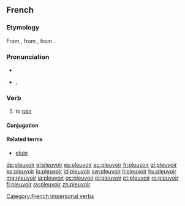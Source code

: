 ==French==

===Etymology===
From {{etyl|fro|fr}} {{term|pluveir|lang=fro}}, from {{etyl|VL.|fr}} {{recons|plovere|lang=VL.}}, from {{etyl|la|fr}} {{term|pluit|pluit, pluere|lang=la}}.

===Pronunciation===
* {{audio|Fr-pleuvoir.ogg|audio}}
* {{IPA|/plø.vwaʁ/|lang=fr}}, {{X-SAMPA|/pl2.vwaR/}}

===Verb===
{{fr-verb|type=impersonal}}

# to [[rain]]

====Conjugation====
{{fr-conj-pleuvoir}}

====Related terms====
* [[pluie]]

[[Category:French impersonal verbs]]

[[de:pleuvoir]]
[[el:pleuvoir]]
[[es:pleuvoir]]
[[eu:pleuvoir]]
[[fr:pleuvoir]]
[[gl:pleuvoir]]
[[ko:pleuvoir]]
[[io:pleuvoir]]
[[id:pleuvoir]]
[[sw:pleuvoir]]
[[li:pleuvoir]]
[[hu:pleuvoir]]
[[mg:pleuvoir]]
[[ja:pleuvoir]]
[[oc:pleuvoir]]
[[pl:pleuvoir]]
[[pt:pleuvoir]]
[[ro:pleuvoir]]
[[fi:pleuvoir]]
[[sv:pleuvoir]]
[[zh:pleuvoir]]